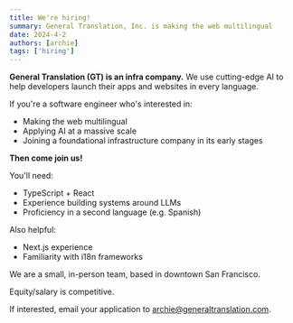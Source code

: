 ```yaml
---
title: We're hiring!
summary: General Translation, Inc. is making the web multilingual
date: 2024-4-2
authors: [archie]
tags: ['hiring']
---
```


**General Translation (GT) is an infra company.** 
We use cutting-edge AI to help developers launch their apps and websites in every language.

If you're a software engineer who's interested in:

- Making the web multilingual
- Applying AI at a massive scale
- Joining a foundational infrastructure company in its early stages

**Then come join us!**

You'll need:

- TypeScript + React
- Experience building systems around LLMs
- Proficiency in a second language (e.g. Spanish)

Also helpful:

- Next.js experience
- Familiarity with i18n frameworks

We are a small, in-person team, based in downtown San Francisco.

Equity/salary is competitive.

If interested, email your application to archie@generaltranslation.com.
